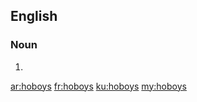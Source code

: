 ==English==

===Noun===
{{head|en|plural}}

# {{plural of|hoboy|lang=en}}

[[ar:hoboys]]
[[fr:hoboys]]
[[ku:hoboys]]
[[my:hoboys]]